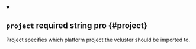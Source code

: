 <details className="config-field" data-expandable="false" open>
<summary>

## `project` <span className="config-field-required" data-required="false">required</span> <span className="config-field-type">string</span> <span className="config-field-default"></span> <span className="config-field-enum"></span> <span data-pro="true" className="config-field-pro">pro</span> {#project}

Project specifies which platform project the vcluster should be imported to.

</summary>

</details>
